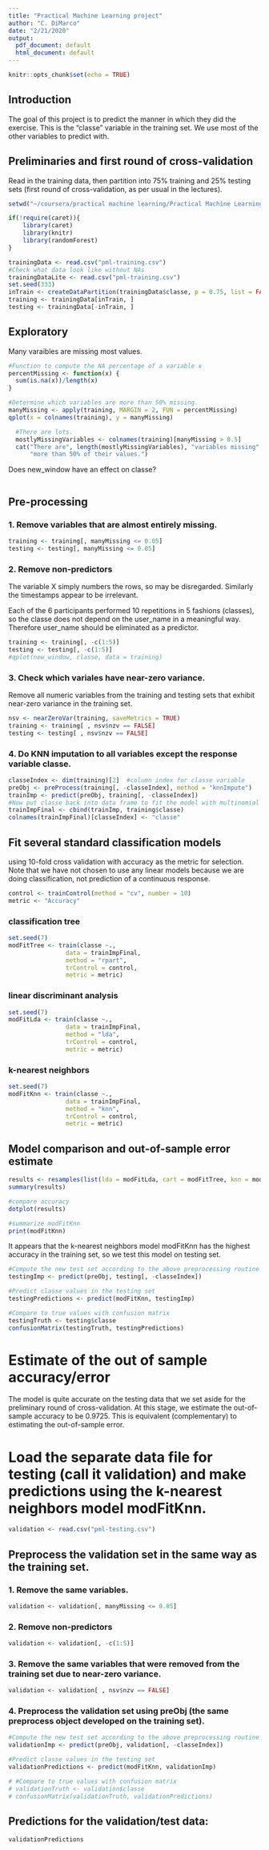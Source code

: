---
title: "Practical Machine Learning project"
author: "C. DiMarco"
date: "2/21/2020"
output:
  pdf_document: default
  html_document: default
---

```{r setup, include=FALSE}
knitr::opts_chunk$set(echo = TRUE)
```

## Introduction
The goal of this project is to predict the manner in which they did the exercise. This is the "classe" variable in the training set. We use most of the other variables to predict with. 

## Preliminaries and first round of cross-validation
Read in the training data, then partition into 75% training and 25% testing sets (first round of cross-validation, as per usual in the lectures).
```{r, echo = TRUE}
setwd("~/coursera/practical machine learning/Practical Machine Learning")

if(!require(caret)){
    library(caret)
    library(knitr)
    library(randomForest)
}

trainingData <- read.csv("pml-training.csv")
#Check what data look like without NAs
trainingDataLite <- read.csv("pml-training.csv")
set.seed(333)
inTrain <- createDataPartition(trainingData$classe, p = 0.75, list = FALSE)
training <- trainingData[inTrain, ]
testing <- trainingData[-inTrain, ]
```

## Exploratory
Many varaibles are missing most values.
```{r, echo=TRUE}
#Function to compute the NA percentage of a variable x
percentMissing <- function(x) {
  sum(is.na(x))/length(x)
}

#Determine which variables are more than 50% missing.
manyMissing <- apply(training, MARGIN = 2, FUN = percentMissing)
qplot(x = colnames(training), y = manyMissing)

  #There are lots.
  mostlyMissingVariables <- colnames(training)[manyMissing > 0.5]
  cat("There are", length(mostlyMissingVariables), "variables missing", 
      "more than 50% of their values.")
```
Does new_window have an effect on classe?
```{r}

```




## Pre-processing

### 1. Remove variables that are almost entirely missing.
``` {r}
training <- training[, manyMissing <= 0.05]
testing <- testing[, manyMissing <= 0.05]
```

### 2. Remove non-predictors
The variable X simply numbers the rows, so may be disregarded.  Similarly the timestamps appear to be irrelevant.

Each of the 6 participants performed 10 repetitions in 5 fashions (classes), so the classe does not depend on the user_name in a meaningful way.  Therefore user_name should be eliminated as a predictor.

```{r}
training <- training[, -c(1:5)]
testing <- testing[, -c(1:5)]
#qplot(new_window, classe, data = training)
```

### 3. Check which variales have near-zero variance.
Remove all numeric variables from the training and testing sets that exhibit near-zero variance in the training set.
```{r}
nsv <- nearZeroVar(training, saveMetrics = TRUE)
training <- training[ , nsv$nzv == FALSE]
testing <- testing[ , nsv$nzv == FALSE]
```
### 4. Do KNN imputation to all variables except the response variable classe.
```{r}
classeIndex <- dim(training)[2]  #column index for classe variable
preObj <- preProcess(training[, -classeIndex], method = "knnImpute")
trainImp <- predict(preObj, training[, -classeIndex])
#Now put classe back into data frame to fit the model with multinomial logistic regression later
trainImpFinal <- cbind(trainImp, training$classe)
colnames(trainImpFinal)[classeIndex] <- "classe"
```

## Fit several standard classification models 
using 10-fold cross validation with accuracy as the metric for selection.  Note that we have not chosen to use any linear models because we are doing classification, not prediction of a continuous response.
``` {r}
control <- trainControl(method = "cv", number = 10)
metric <- "Accuracy"
```

### classification tree
```{r}
set.seed(7)
modFitTree <- train(classe ~.,
                data = trainImpFinal,
                method = "rpart",
                trControl = control,
                metric = metric)
```

### linear discriminant analysis
```{r}
set.seed(7)
modFitLda <- train(classe ~.,
                data = trainImpFinal,
                method = "lda",
                trControl = control,
                metric = metric)
```

### k-nearest neighbors
```{r}
set.seed(7)
modFitKnn <- train(classe ~.,
                data = trainImpFinal,
                method = "knn",
                trControl = control,
                metric = metric)
```

<!-- #support vector machine -->
<!-- ```{r} -->
<!-- set.seed(7) -->
<!-- modFitSvm <- train(classe ~., -->
<!--                 data = trainImpFinal, -->
<!--                 method = "svmRadial", -->
<!--                 trControl = control, -->
<!--                 metric = metric) -->
<!-- ``` -->

<!-- #random forest -->
<!-- We accept the default parameters for trainControl here to speed things up. -->
<!-- ```{r} -->
<!-- set.seed(7) -->
<!-- modFitForest <- train(classe ~., -->
<!--                 data = trainImpFinal, -->
<!--                 method = "rf", -->
<!--                # trControl = control, -->
<!--                 metric = metric) -->
<!-- ``` -->

## Model comparison and out-of-sample error estimate
```{r}
results <- resamples(list(lda = modFitLda, cart = modFitTree, knn = modFitKnn))
summary(results)

#compare accuracy
dotplot(results)

#summarize modFitKnn
print(modFitKnn)
```

It appears that the k-nearest neighbors model modFitKnn has the highest accuracy in the training set, so we test this model on testing set.

```{r}
#Compute the new test set according to the above preprocessing routine using the preprocess object preObj.
testingImp <- predict(preObj, testing[, -classeIndex])

#Predict classe values in the testing set
testingPredictions <- predict(modFitKnn, testingImp)

#Compare to true values with confusion matrix
testingTruth <- testing$classe
confusionMatrix(testingTruth, testingPredictions)
```


# Estimate of the out of sample accuracy/error
The model is quite accurate on the testing data that we set aside for the preliminary round of cross-validation.  At this stage, we estimate the out-of-sample accuracy to be 0.9725.  This is equivalent (complementary) to estimating the out-of-sample error.


# Load the separate data file for testing (call it validation) and make predictions using the k-nearest neighbors model modFitKnn.
```{r}
validation <- read.csv("pml-testing.csv")
```



## Preprocess the validation set in the same way as the training set.

### 1. Remove the same variables.
``` {r}
validation <- validation[, manyMissing <= 0.05]
```

### 2. Remove non-predictors
```{r}
validation <- validation[, -c(1:5)]
```

### 3. Remove the same variables that were removed from the training set due to near-zero variance.
```{r}
validation <- validation[ , nsv$nzv == FALSE]
```

### 4. Preprocess the validation set using preObj (the same preprocess object developed on the training set).
```{r}
#Compute the new test set according to the above preprocessing routine using the preprocess object preObj.
validationImp <- predict(preObj, validation[, -classeIndex])

#Predict classe values in the testing set
validationPredictions <- predict(modFitKnn, validationImp)

# #Compare to true values with confusion matrix
# validationTruth <- validation$classe
# confusionMatrix(validationTruth, validationPredictions)
```

## Predictions for the validation/test data:
```{r}
validationPredictions
```

